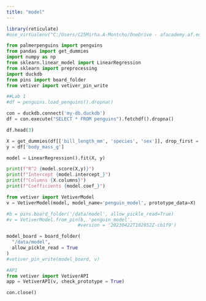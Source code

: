 ```yaml
---
title: "model"
---
```


```r
library(reticulate)
#use_virtualenv("C:/Users/C25Mirha.A-Montcho/OneDrive - afacademy.af.edu/Documents/Math378Project/.venv", required = T)
```

```python
from palmerpenguins import penguins
from pandas import get_dummies
import numpy as np
from sklearn.linear_model import LinearRegression
from sklearn import preprocessing
import duckdb
from pins import board_folder
from vetiver import vetiver_pin_write
```

```python
##Lab 1
#df = penguins.load_penguins().dropna()

con = duckdb.connect('my-db.duckdb')
df = con.execute("SELECT * FROM penguins").fetchdf().dropna()

df.head(3)
```

```python
X = get_dummies(df[['bill_length_mm', 'species', 'sex']], drop_first = True)
y = df['body_mass_g']

model = LinearRegression().fit(X, y)
```

```python

print(f"R^2 {model.score(X,y)}")
print(f"Intercept {model.intercept_}")
print(f"Columns {X.columns}")
print(f"Coefficients {model.coef_}")
```

```python

from vetiver import VetiverModel
v = VetiverModel(model, model_name='penguin_model', prototype_data=X)

#b = pins.board_folder('/data/model', allow_pickle_read=True)
#v = VetiverModel.from_pin(b, 'penguin_model', 
                          #version = '20230422T102952Z-cb1f9')
```

```python

model_board = board_folder(
  "/data/model", 
  allow_pickle_read = True
)
#vetiver_pin_write(model_board, v)
```

```python
#API
from vetiver import VetiverAPI
app = VetiverAPI(v, check_prototype = True)
```

```python
con.close()
```
